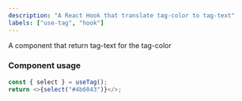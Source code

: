 ```yaml
---
description: "A React Hook that translate tag-color to tag-text"
labels: ["use-tag", "hook"]
---
```


A component that return tag-text for the tag-color

### Component usage

```js
const { select } = useTag();
return <>{select("#4b6043")}</>;
```
